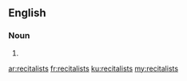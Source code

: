 ==English==

===Noun===
{{head|en}}

# {{plural of|recitalist}}

[[ar:recitalists]]
[[fr:recitalists]]
[[ku:recitalists]]
[[my:recitalists]]